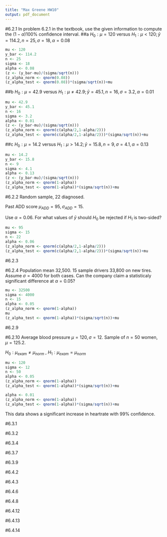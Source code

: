 ```yaml
---
title: "Max Greene HW10"
output: pdf_document
---
```


#6.2.1
In  problem  6.2.1  in  the  textbook,  use  the  given  information  to  compute  the  $(1-\alpha)100\%$ confidence interval.
##a
$H_0 : \mu=120$ versus $H_1 : \mu < 120 ; \bar{y}=114.2,n=25, \sigma =18, \alpha= 0.08$
```r
mu <- 120 
y_bar <- 114.2
n <- 25
sigma <- 18
alpha <- 0.08
(z <- (y_bar-mu)/(sigma/sqrt(n)))
(z_alpha_norm <- qnorm(0.08))
(z_alpha_test <- qnorm(0.08))*(sigma/sqrt(n))+mu
```

##b
$H_0 : \mu=42.9$ versus $H_1 : \mu \ne 42.9 ; \bar{y}=45.1,n=16, \sigma =3.2, \alpha= 0.01$

```r
mu <- 42.9
y_bar <- 45.1
n <- 16
sigma <- 3.2
alpha <- 0.01
(z <- (y_bar-mu)/(sigma/sqrt(n)))
(z_alpha_norm <- qnorm(c(alpha/2,1-alpha/2)))
(z_alpha_test <- qnorm(c(alpha/2,1-alpha/2)))*(sigma/sqrt(n))+mu
```

##c
$H_0 : \mu=14.2$ versus $H_1 : \mu > 14.2 ; \bar{y}=15.8 , n=9, \sigma = 4.1 , \alpha= 0.13$

```r
mu <- 14.2
y_bar <- 15.8
n <- 9
sigma <- 4.1
alpha <- 0.13
(z <- (y_bar-mu)/(sigma/sqrt(n)))
(z_alpha_norm <- qnorm(1-alpha))
(z_alpha_test <- qnorm(1-alpha))*(sigma/sqrt(n))+mu
```

#6.2.2
Random sample, 22 diagnosed. 

Past ADD score $\mu_{ADD} = 95, \sigma_{ADD} = 15$.

Use $\alpha = 0.06$. For what values of $\bar{y}$ should $H_0$ be rejected if $H_1$ is two-sided?

```r
mu <- 95
sigma <- 15
n <- 22
alpha <- 0.06
(z_alpha_norm <- qnorm(c(alpha/2,1-alpha/2)))
(z_alpha_test <- qnorm(c(alpha/2,1-alpha/2)))*(sigma/sqrt(n))+mu
```

#6.2.3

#6.2.4
Population mean 32,500.
15 sample drivers 33,800 on new tires. Assume $\sigma=4000$ for both cases.
Can the company claim a statisticaly significant difference at $\alpha=0.05$?

```r
mu <- 32500
sigma <- 4000
n <- 15
alpha <- 0.05
(z_alpha_norm <- qnorm(1-alpha))
mu
(z_alpha_test <- qnorm(1-alpha))*(sigma/sqrt(n))+mu
```

#6.2.9

#6.2.10
Average blood pressure $\mu = 120, \sigma = 12$.
Sample of $n=50$ women, $\mu = 125.2$.

$H_0:\mu_{exam}\neq\mu_{norm}$ , $H_1:\mu_{exam}=\mu_{norm}$

```r
mu <- 120
sigma <- 12
n <- 50
alpha <- 0.05
(z_alpha_norm <- qnorm(1-alpha))
(z_alpha_test <- qnorm(1-alpha))*(sigma/sqrt(n))+mu

alpha <- 0.01
(z_alpha_norm <- qnorm(1-alpha))
(z_alpha_test <- qnorm(1-alpha))*(sigma/sqrt(n))+mu
```

This data shows a significant increase in heartrate with 99% confidence.

#6.3.1

#6.3.2

#6.3.4

#6.3.7

#6.3.9

#6.4.2

#6.4.3

#6.4.6

#6.4.8

#6.4.12

#6.4.13

#6.4.14



